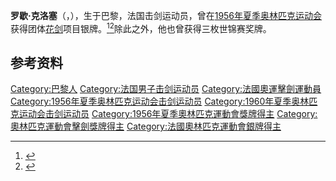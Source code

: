 {{Infobox sportsperson
| headercolor    = 
| name           = 罗歇·克洛塞
| image          = 
| birth_date     = {{birth date|1933|2|11|df=yes}}
| birth_place    = [[法国|法国]][[巴黎|巴黎]]
| death_date     = {{death date and age|2020|10|29|1933|2|11|df=yes}}
| death_place    = 法国[[上塞纳省|上塞纳省]][[吕埃-马尔迈松|吕埃-马尔迈松]]
| height         = 
| weight         = 
| website        = 
| country        = 
| sport          = [[击剑|击剑]]
| medaltemplates = {{MedalSport|男子[[击剑|击剑]]}}
{{MedalCountry | {{FRA}} }}
{{MedalOlympic}}
{{MedalSilver|[[1956年夏季奥林匹克运动会|1956 墨尔本]]|团体[[花剑|花剑]]}}
| show-medals    = yes
}}
'''罗歇·克洛塞'''（{{lang-fr|Roger Closset}}，{{bd|1933年|2月11日|2020年|10月29日|catIdx=Closset}}），生于巴黎，法国击剑运动员，曾在[[1956年夏季奥林匹克运动会|1956年夏季奥林匹克运动会]]获得团体[[花剑|花剑]]项目银牌。<ref>{{cite web |url=https://www.sports-reference.com/olympics/athletes/cl/roger-closset-1.html |archive-url=https://web.archive.org/web/20200417193444/https://www.sports-reference.com/olympics/athletes/cl/roger-closset-1.html |archive-date=2020-04-17 |title=Roger Closset Olympic Results |accessdate=2010-10-16}}</ref><ref>{{cite web |title=Le fleurettiste et épéiste Roger Closset, médaillé d'argent aux JO de Melbourne en 1956, est mort |url=https://www.lequipe.fr/Escrime/Actualites/Le-fleurettiste-et-epeiste-roger-closset-medaille-d-argent-aux-jo-de-melbourne-en-1956-est-mort/1189939 |publisher=[[队报|L'Équipe]] |language=fr |date=2020-11-01}}</ref>除此之外，他也曾获得三枚世锦赛奖牌。

== 参考资料 ==
{{reflist}}

{{Authority control}}
{{DEFAULTSORT:Closset, Roger}}
[[Category:巴黎人|Category:巴黎人]]
[[Category:法国男子击剑运动员|Category:法国男子击剑运动员]]
[[Category:法國奧運擊劍運動員|Category:法國奧運擊劍運動員]]
[[Category:1956年夏季奥林匹克运动会击剑运动员|Category:1956年夏季奥林匹克运动会击剑运动员]]
[[Category:1960年夏季奥林匹克运动会击剑运动员|Category:1960年夏季奥林匹克运动会击剑运动员]]
[[Category:1956年夏季奧林匹克運動會獎牌得主|Category:1956年夏季奧林匹克運動會獎牌得主]]
[[Category:奧林匹克運動會擊劍獎牌得主|Category:奧林匹克運動會擊劍獎牌得主]]
[[Category:法國奧林匹克運動會銀牌得主|Category:法國奧林匹克運動會銀牌得主]]

{{法国人物小作品}}